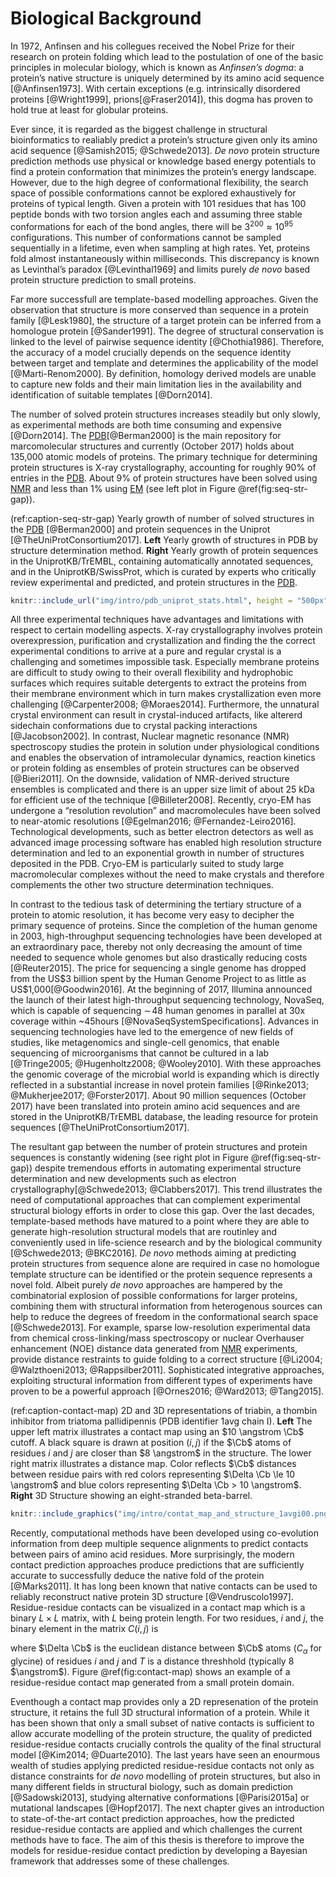 # Biological Background {#general-intro}

In 1972, Anfinsen and his collegues received the Nobel Prize for their research on protein folding which lead to the postulation of one of the basic principles in molecular biology, which is known as *Anfinsen's dogma*: a protein's native structure is uniquely determined by its amino acid sequence [@Anfinsen1973]. 
With certain exceptions (e.g. intrinsically disordered proteins [@Wright1999], prions[@Fraser2014]), this dogma has proven to hold true at least for globular proteins.

Ever since, it is regarded as the biggest challenge in structural bioinformatics to realiably predict a protein's structure given only its amino acid sequence [@Samish2015; @Schwede2013]. 
*De&#160;novo* protein structure prediction methods use physical or knowledge based energy potentials to find a protein conformation that minimizes the protein's energy landscape. 
However, due to the high degree of conformational flexibility, the search space of possible conformations cannot be explored exhaustively for proteins of typical length.
Given a protein with 101 residues that has 100 peptide bonds with two torsion angles each and assuming three stable conformations for each of the bond angles, there will be $3^200 \approx  10^{95}$ configurations.
This number of conformations cannot be sampled sequentially in a lifetime, even when sampling at high rates.
Yet, proteins fold almost instantaneously within milliseconds. 
This discrepancy is known as Levinthal's paradox [@Levinthal1969] and limits purely *de novo* based protein structure prediction to small proteins.

Far more successfull are template-based modelling approaches. 
Given the observation that structure is more conserved than sequence in a protein family [@Lesk1980], the structure of a target protein can be inferred from a homologue protein [@Sander1991]. 
The degree of structural conservation is linked to the level of pairwise sequence identity [@Chothia1986]. 
Therefore, the accuracy of a model crucially depends on the sequence identity between target and template and determines the applicability of the model [@Marti-Renom2000]. 
By definition, homology derived models are unable to capture new folds and their main limitation lies in the availability and identification of suitable templates [@Dorn2014].  

The number of solved protein structures increases steadily but only slowly, as experimental methods are both time consuming and expensive [@Dorn2014].
The [PDB](#abbrev)[@Berman2000] is the main repository for marcomolecular structures and currently (October 2017) holds about 135,000 atomic models of proteins. 
The primary technique for determining protein structures is X-ray crystallography, accounting for roughly 90% of entries in the [PDB](#abbrev). 
About 9% of protein structures have been solved using [NMR](#abbrev) and less than 1% using [EM](#abbrev) (see left plot in Figure \@ref(fig:seq-str-gap)).

(ref:caption-seq-str-gap) Yearly growth of number of solved structures in the [PDB](#abbrev) [@Berman2000] and protein sequences in the Uniprot [@TheUniProtConsortium2017]. **Left** Yearly growth of structures in PDB by structure determination method. **Right** Yearly growth of protein sequences in the UniprotKB/TrEMBL, containing automatically annotated sequences, and in the UniprotKB/SwissProt, which is curated by experts who critically review experimental and predicted, and protein structures in the [PDB](#abbrev).

```r
knitr::include_url("img/intro/pdb_uniprot_stats.html", height = "500px")
```

All three experimental techniques have advantages and limitations with respect to certain modelling aspects.
X-ray crystallography involves protein overexpression, purification and crystallization and finding the the correct experimental conditions to arrive at a pure and regular crystal is a challenging and sometimes impossible task. 
Especially membrane proteins are difficult to study owing to their overall flexibility and hydrophobic surfaces which requires suitable detergents to extract the proteins from their membrane environment which in turn makes crystallization even more challenging [@Carpenter2008; @Moraes2014].
Furthermore, the unnatural crystal environment can result in crystal-induced artifacts, like altererd sidechain conformations due to crystal packing interactions [@Jacobson2002]. 
In contrast, Nuclear magnetic resonance (NMR) spectroscopy studies the protein in solution under physiological conditions and enables the observation of intramolecular dynamics, reaction kinetics or protein folding as ensembles of protein structures can be observed [@Bieri2011]. 
On the downside, validation of NMR-derived structure ensembles is complicated and there is an upper size limit of about 25 kDa for efficient use of the technique [@Billeter2008]. 
Recently, cryo-EM has undergone a "resolution revolution" and macromolecules have been solved to near-atomic resolutions [@Egelman2016; @Fernandez-Leiro2016].
Technological developments, such as better electron detectors as well as advanced image processing software has enabled high resolution structure determination and led to an exponential growth in number of structures deposited in the PDB.
Cryo-EM is particularly suited to study large macromolecular complexes without the need to make crystals and therefore complements the other two structure determination techniques. 

In contrast to the tedious task of determining the tertiary structure of a protein to atomic resolution, it has become very easy to decipher the primary sequence of proteins. 
Since the completion of the human genome in 2003, high-throughput sequencing technologies have been developed at an extraordinary pace, thereby not only decreasing the amount of time needed to sequence whole genomes but also drastically reducing costs [@Reuter2015]. 
The price for sequencing a single genome has dropped from the US\$3 billion spent by the Human Genome Project to as little as US\$1,000[@Goodwin2016].
At the beginning of 2017, Illumina announced the launch of their latest high-throughput sequencing technology, NovaSeq, which is capable of sequencing $\sim \! 48$ human genomes in parallel at 30x coverage within ~45hours [@NovaSeqSystemSpecifications].
Advances in sequencing technologies have led to the emergence of new fields of studies, like metagenomics and single-cell genomics, that enable sequencing of microorganisms that cannot be cultured in a lab [@Tringe2005; @Hugenholtz2008; @Wooley2010]. 
With these approaches the genomic coverage of the microbial world is expanding which is directly reflected in a substantial increase in novel protein families [@Rinke2013; @Mukherjee2017; @Forster2017]. 
About 90 million sequences (October 2017) have been translated into protein amino acid sequences and are stored in the UniprotKB/TrEMBL database, the leading resource for protein sequences [@TheUniProtConsortium2017].


The resultant gap between the number of protein structures and protein sequences is constantly widening (see right plot in Figure \@ref(fig:seq-str-gap)) despite tremendous efforts in automating experimental structure determination and new developments such as electron crystallography[@Schwede2013; @Clabbers2017].
This trend illustrates the need of computational approaches that can complement experimental structural biology efforts in order to close this gap.
Over the last decades, template-based methods have matured to a point where they are able to generate high-resolution structural models that are routinley and conveniently used in life-science research and by the biological community [@Schwede2013; @BKC2016].
*De novo* methods aiming at predicting protein structures from sequence alone are required in case no homologue template structure can be identified or the protein sequence represents a novel fold.
Albeit purely *de novo* approaches are hampered by the combinatorial explosion of possible conformations for larger proteins, combining them with structural information from heterogenous sources can help to reduce the degrees of freedom in the conformational search space [@Schwede2013].
For example, sparse low-resolution experimental data from chemical cross-linking/mass spectroscopy or nuclear Overhauser enhancement (NOE) distance data generated from [NMR](#abbrev) experiments, provide distance restraints to guide folding to a correct structure [@Li2004; @Walzthoeni2013; @Rappsilber2011].
Sophisticated integrative approaches, exploiting structural information from different types of experiments have proven to be a powerful approach [@Ornes2016; @Ward2013; @Tang2015]. 


(ref:caption-contact-map) 2D and 3D representations of triabin, a thombin inhibitor from triatoma pallidipennis (PDB identifier 1avg chain I). **Left** The upper left matrix illustrates a contact map using an $10 \angstrom \Cb$ cutoff. A black square is drawn at position $(i, j)$ if the $\Cb$ atoms of residues $i$ and $j$ are closer than $8 \angstrom$ in the structure. The lower right matrix illustrates a distance map. Color reflects $\Cb$ distances between residue pairs with red colors representing $\Delta \Cb \le 10 \angstrom$ and blue colors representing  $\Delta \Cb > 10 \angstrom$. **Right** 3D Structure showing an eight-stranded beta-barrel. 

```r
knitr::include_graphics("img/intro/contat_map_and_structure_1avgi00.png")
```


Recently, computational methods have been developed using co-evolution information from deep multiple sequence alignments to predict contacts between pairs of amino acid residues.
More surprisingly, the modern contact prediction approaches produce predictions that are sufficiently accurate to successfully deduce the native fold of the protein [@Marks2011].
It has long been known that native contacts can be used to reliably reconstruct native protein 3D structure [@Vendruscolo1997].
Residue-residue contacts can be visualized in a contact map which is a binary $L \times L$ matrix, with $L$ being protein length.
For two residues, $i$ and $j$, the binary element in the matrix $C(i,j)$ is 

\begin{equation}
    C(i,j) =    
    \begin{cases}
        1, & \text{if } \Delta \Cb < T \\
        0, & \text{otherwise}
    \end{cases}
\end{equation}
where $\Delta \Cb$ is the euclidean distance between $\Cb$ atoms ($C_\alpha$ for glycine) of residues $i$ and $j$ and $T$ is a distance threshhold (typically 8 $\angstrom$).
Figure \@ref(fig:contact-map) shows an example of a residue-residue contact map generated from a small protein domain.


Eventhough a contact map provides only a 2D represenation of the protein structure, it retains the full 3D structural information of a protein.
While it has been shown that only a small subset of native contacts is sufficient to allow accurate modelling of the protein structure, the quality of predicted residue-residue contacts crucially controls the quality of the final structural model [@Kim2014; @Duarte2010].
The last years have seen an enourmous wealth of studies applying predicted residue-residue contacts not only as distance constraints for *de novo* modelling of protein structures, but also in many different fields in structural biology, such as domain prediction [@Sadowski2013], studying alternative conformations [@Parisi2015a] or mutational landscapes [@Hopf2017]. 
The next chapter gives an introduction to state-of-the-art contact prediction approaches, how the predicted residue-residue contacts are applied and which challenges the current methods have to face. 
The aim of this thesis is therefore to improve the models for residue-residue contact prediction by developing a Bayesian framework that addresses some of these challenges.

<!--

### Amino Acid Interactions {#amino-acid-interactions}

The Venn diagram in figure \@ref(fig:amino-acid-physico-chemical-properties) displays a typical classification of amino acids with respect to their physico-chemical properties. 


The aromatic amino acids tryptophan (W), tyrosine (Y), phenylalanine (F), and histidine (H) contain an aromatic ring system. 
Generally, aromatic ring systems are planar, and electons are shared over the whole ring structure.
Interactions between aromatic residues have very constrained geometries regarding the angle between the centroid of their rings. 
The $\pi$-electron systems favour T-shaped or offset stacked conformations [@Waters2002].
Preferred distances between aromatic residues have been observed between 4.5$\angstrom$ and 7$\angstrom$ of their ring centroids [@Burley1985].

Cysteine (C) residues can form disulphide bonds, which are the only covalent bonds between two amino acid side chains.
They comprise the strongest side chain interactions in protein structures and their length varies between 3.5$\angstrom$ to 4$\angstrom$.
Disulphide bonds also have a well defined geometry: there are five dihedral angles in a disulphide bond resulting in 20 different possible configurations. 
Only one configuration is favoured so that the dihedral angle between the carbon and sulfur atoms is close to 90 degrees [@Thornton1981].
They play a very important role in stabilizing protein structures. 
The number of disulfide bonds is negatively correlated with protein length: smaller proteins have more disulfide bonds helping to stabilize the structure in absence of strong hydrophobic packing in the core.
It has also been found that disulfide bonds are more frequently observed in proteins of hyperthermophilic bacteria, being positively selected for increased stability [@Bastolla2005].

Salt bridges are based on electrostatic interactions between positively charged residues (arginine (R) and lysine (K)) and negatively charged residues (aspartic acid (D) and glutamic acid (E)). 
The strength of electrostatic interactions, as described by Coulomb's law, decreases with distance between the point charges at the functional groups. 
It has been found to be maximal at 4$\angstrom$ with respect to the functional groups of the both residues [@Donald2011].

Hydrogen bonds can be formed between a donor residue which possesses an hydrogen atom attached to a strongly electronegative atom and an acceptor residue which possesses an electronegative atom with a lone electron pair. 
They are electrostatic interactions as well and thus their strength depends on distance as well. 
Hydrogen bonds are formed at distances of 2.4$\angstrom$ to 3.5$\angstrom$ between the non-hydrogen atoms (Berg JM, Tymoczko JL, 2002).

Salt bridges as well as hydrogen bonds have strong geometric preferences (Kumar and Nussinov, 1999). 
The geometry of a hydrogen bond depends on the angle between the HB donor, the hydrogen atom and the HB acceptor (Torshin et al., 2002).

Cation–$\pi$ interactions are formed between positively charged or partially charged amino acids with amino groups (K,R,Q,E) and aromatic residues (W,Y,F,H). 
The preferential distance of the amino group to the $\pi$-electron system has been determined between 3.4$\angstrom$ and 6$\angstrom$ [@Burley1986] [@Crowley2005]
Their role in stabilizing protein structures is still under debate [@Slutsky2004].

Proline residues are conformationally restricted, with the alpha-amino group of the backbone directly attached to the side chain. 
The sterical rigidity of the proline side chain restricts the backbone angle and thus affects secondary structure formation.
Proline is known as a helix-breaker. 
Whereas other aromatic side chains are defined by their negatively charged $\pi$ faces, the face of proline side chains is partially positively charged.
Thus, aromatic and proline residues can interact favorably with each other.
Once due to the hydrophobic nature of the residues and also due to the interaction between the negatively charged aroamtic $\pi$ face and the polarized C-H bonds in proline, called a CH/$\pi$  interaction.

Petersen et al. (2012) found clear secondary structure elements preferences for each amino acid pair. 
For example, residue pairs containing Alanine and Leucine are predominantly found in buried $\alpha$-helices, whereas pairs containing Isoleucine and Valine preferentially are located in $\beta$-sheet environments. 
Of course, solvent accessibility represents an important criterion for residue interactions. 
Hydrophobic residues are rather buried in the structure, whereas polar and charged residues are found more frequently on the protein surface and interact with water molecules.

```r
knitr::include_graphics("img/amino_acid_physico_chemical_properties_venn_diagramm.png")
```

-->
